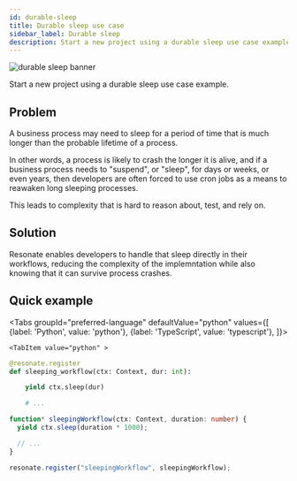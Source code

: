 ```yaml
---
id: durable-sleep
title: Durable sleep use case
sidebar_label: Durable sleep
description: Start a new project using a durable sleep use case example.
---
```


![durable sleep banner](/img/durable-sleep.png)

Start a new project using a durable sleep use case example.


<CloneRepoGrid>
  <CloneRepoCard
    sdk="Python SDK"
    description="Durable sleep use case"
    link="https://github.com/resonatehq-examples/example-durable-sleep-py"
  />
  <CloneRepoCard
    sdk="TypeScript SDK"
    description="Durable sleep use case"
    link="https://github.com/resonatehq-examples/example-durable-sleep-ts"
  />
</CloneRepoGrid>

## Problem

A business process may need to sleep for a period of time that is much longer than the probable lifetime of a process.

In other words, a process is likely to crash the longer it is alive, and if a business process needs to "suspend", or "sleep", for days or weeks, or even years, then developers are often forced to use cron jobs as a means to reawaken long sleeping processes.

This leads to complexity that is hard to reason about, test, and rely on.

## Solution

Resonate enables developers to handle that sleep directly in their workflows, reducing the complexity of the implemntation while also knowing that it can survive process crashes.

## Quick example


<Tabs
    groupId="preferred-language"
    defaultValue="python"
    values={[
        {label: 'Python', value: 'python'},
        {label: 'TypeScript', value: 'typescript'},
    ]}>

    <TabItem value="python" >

```python
@resonate.register
def sleeping_workflow(ctx: Context, dur: int):

    yield ctx.sleep(dur)

    # ...
```

</TabItem>

<TabItem value="typescript" >

```typescript
function* sleepingWorkflow(ctx: Context, duration: number) {
  yield ctx.sleep(duration * 1000);

  // ...
}

resonate.register("sleepingWorkflow", sleepingWorkflow);
```

</TabItem>

</Tabs>
